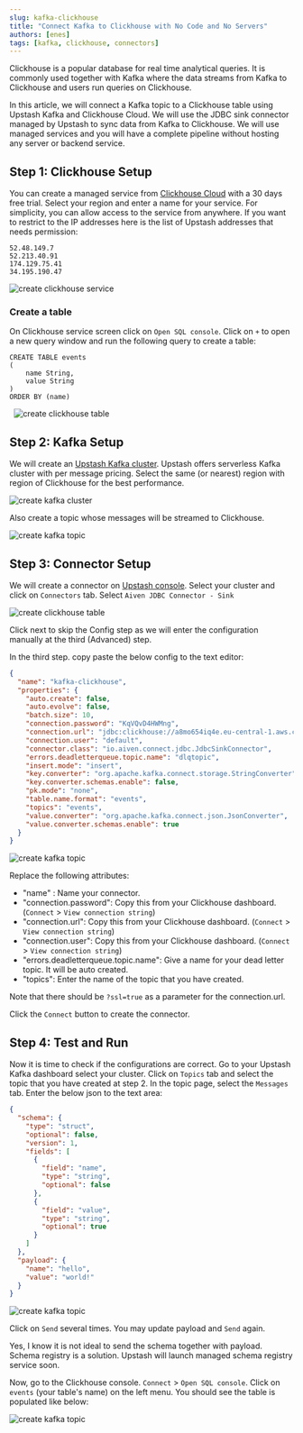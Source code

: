 ```yaml
---
slug: kafka-clickhouse
title: "Connect Kafka to Clickhouse with No Code and No Servers"
authors: [enes]
tags: [kafka, clickhouse, connectors]
---
```


Clickhouse is a popular database for real time analytical queries. It is commonly used together with Kafka where the data streams from Kafka to Clickhouse and users run queries on Clickhouse.

In this article, we will connect a Kafka topic to a Clickhouse table using Upstash Kafka and Clickhouse Cloud. We will use the JDBC sink connector managed by Upstash to sync data from Kafka to Clickhouse. We will use managed services and you will have a complete pipeline without hosting any server or backend service.

## Step 1: Clickhouse Setup

You can create a managed service from [Clickhouse Cloud](https://https://clickhouse.cloud/) with a 30 days free trial. Select your region and enter a name for your service. For simplicity, you can allow access to the service from anywhere. If you want to restrict to the IP addresses here is the list of Upstash addresses that needs permission:

```text
52.48.149.7
52.213.40.91
174.129.75.41
34.195.190.47
```

![create clickhouse service](/blog/clickhouse/ss1.png)

### Create a table

On Clickhouse service screen click on `Open SQL console`. Click on `+` to open a new query window and run the following query to create a table:

```
CREATE TABLE events
(
    name String,
    value String
)
ORDER BY (name)
```

&nbsp;
![create clickhouse table](/blog/clickhouse/ss7.png)

## Step 2: Kafka Setup

We will create an [Upstash Kafka cluster](https://console.upstash.com/kafka). Upstash offers serverless Kafka cluster with per message pricing. Select the same (or nearest) region with region of Clickhouse for the best performance.
&nbsp;

![create kafka cluster](/blog/clickhouse/ss8.png)

Also create a topic whose messages will be streamed to Clickhouse.
&nbsp;

![create kafka topic](/blog/clickhouse/ss9.png)

## Step 3: Connector Setup

We will create a connector on [Upstash console](https://console.upstash.com/kafka). Select your cluster and click on `Connectors` tab. Select `Aiven JDBC Connector - Sink`

![create clickhouse table](/blog/clickhouse/ss2.png)

Click next to skip the Config step as we will enter the configuration manually at the third (Advanced) step.

In the third step. copy paste the below config to the text editor:

```json
{
  "name": "kafka-clickhouse",
  "properties": {
    "auto.create": false,
    "auto.evolve": false,
    "batch.size": 10,
    "connection.password": "KqVQvD4HWMng",
    "connection.url": "jdbc:clickhouse://a8mo654iq4e.eu-central-1.aws.clickhouse.cloud:8443/default?ssl=true",
    "connection.user": "default",
    "connector.class": "io.aiven.connect.jdbc.JdbcSinkConnector",
    "errors.deadletterqueue.topic.name": "dlqtopic",
    "insert.mode": "insert",
    "key.converter": "org.apache.kafka.connect.storage.StringConverter",
    "key.converter.schemas.enable": false,
    "pk.mode": "none",
    "table.name.format": "events",
    "topics": "events",
    "value.converter": "org.apache.kafka.connect.json.JsonConverter",
    "value.converter.schemas.enable": true
  }
}
```

![create kafka topic](/blog/clickhouse/ss4.png)

Replace the following attributes:

- "name" : Name your connector.
- "connection.password": Copy this from your Clickhouse dashboard. (`Connect` > `View connection string`)
- "connection.url": Copy this from your Clickhouse dashboard. (`Connect` > `View connection string`)
- "connection.user": Copy this from your Clickhouse dashboard. (`Connect` > `View connection string`)
- "errors.deadletterqueue.topic.name": Give a name for your dead letter topic. It will be auto created.
- "topics": Enter the name of the topic that you have created.

Note that there should be `?ssl=true` as a parameter for the connection.url.

Click the `Connect` button to create the connector.

## Step 4: Test and Run

Now it is time to check if the configurations are correct. Go to your Upstash Kafka dashboard select your cluster. Click on `Topics` tab and select the topic that you have created at step 2. In the topic page, select the `Messages` tab. Enter the below json to the text area:

```json
{
  "schema": {
    "type": "struct",
    "optional": false,
    "version": 1,
    "fields": [
      {
        "field": "name",
        "type": "string",
        "optional": false
      },
      {
        "field": "value",
        "type": "string",
        "optional": true
      }
    ]
  },
  "payload": {
    "name": "hello",
    "value": "world!"
  }
}
```

![create kafka topic](/blog/clickhouse/ss5.png)

Click on `Send` several times. You may update payload and `Send` again.

<Note>
  Yes, I know it is not ideal to send the schema together with payload. Schema
  registry is a solution. Upstash will launch managed schema registry service
  soon.
</Note>

Now, go to the Clickhouse console. `Connect` > `Open SQL console`. Click on `events` (your table's name) on the left menu. You should see the table is populated like below:

![create kafka topic](/blog/clickhouse/ss6.png)
